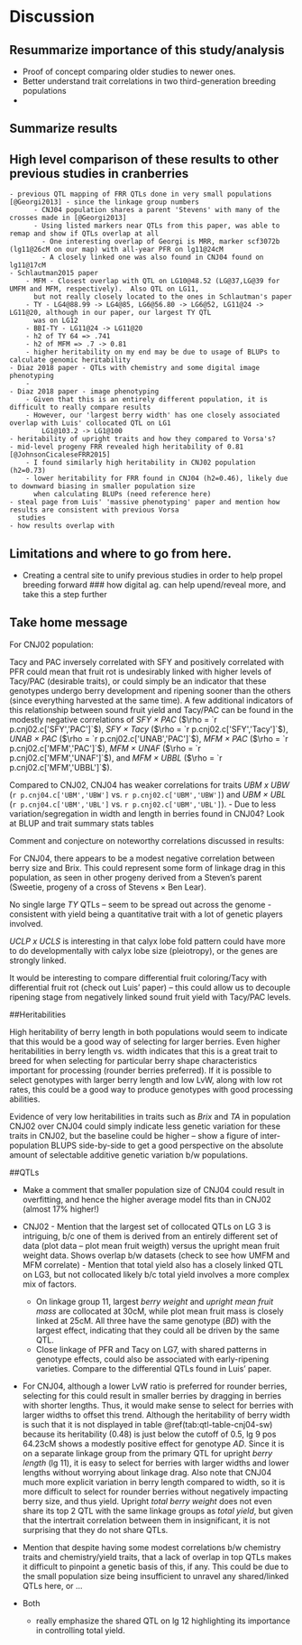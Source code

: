 # Discussion {#discuss}

## Resummarize importance of this study/analysis
 
 - Proof of concept comparing older studies to newer ones.
 - Better understand trait correlations in two third-generation breeding populations
 - 


## Summarize results

## High level comparison of these results to other previous studies in cranberries
    - previous QTL mapping of FRR QTLs done in very small populations [@Georgi2013] - since the linkage group numbers
          - CNJ04 population shares a parent 'Stevens' with many of the crosses made in [@Georgi2013]
          - Using listed markers near QTLs from this paper, was able to remap and show if QTLs overlap at all
            - One interesting overlap of Georgi is MRR, marker scf3072b (lg11@26cM on our map) with all-year PFR on lg11@24cM
            - A closely linked one was also found in CNJ04 found on lg11@17cM
    - Schlautman2015 paper
        - MFM - Closest overlap with QTL on LG10@48.52 (LG@37,LG@39 for UMFM and MFM, respectively).  Also QTL on LG11,
          but not really closely located to the ones in Schlautman's paper
        - TY - LG4@88.99 -> LG4@85, LG6@56.80 -> LG6@52, LG11@24 -> LG11@20, although in our paper, our largest TY QTL
          was on LG12
        - BBI-TY - LG11@24 -> LG11@20
        - h2 of TY 64 => .741
        - h2 of MFM => .7 -> 0.81
        - higher heritability on my end may be due to usage of BLUPs to calculate genomic heritability
    - Diaz 2018 paper - QTLs with chemistry and some digital image phenotyping
        - 
    - Diaz 2018 paper - image phenotyping
        - Given that this is an entirely different population, it is difficult to really compare results
        - However, our 'largest berry width' has one closely associated overlap with Luis' collocated QTL on LG1
            LG1@103.2 -> LG1@100
    - heritability of upright traits and how they compared to Vorsa's?
    - mid-level progeny FRR revealed high heritability of 0.81 [@JohnsonCicaleseFRR2015]
        - I found similarly high heritability in CNJ02 population (h2=0.73)
        - lower heritability for FRR found in CNJ04 (h2=0.46), likely due to downward biasing in smaller population size
          when calculating BLUPs (need reference here)
    - steal page from Luis' 'massive phenotyping' paper and mention how results are consistent with previous Vorsa
      studies
    - how results overlap with 

## Limitations and where to go from here.

- Creating a central site to unify previous studies in order to help propel breeding forward
### how digital ag. can help upend/reveal more, and take this a step further


## Take home message


For CNJ02 population:

Tacy and PAC inversely correlated with SFY and positively correlated with PFR could mean that fruit rot is undesirably 
linked with higher levels of Tacy/PAC (desirable traits), or could simply be an indicator that these genotypes undergo 
berry development and ripening sooner than the others (since everything harvested at the same time).  A few additional
indicators of this relationship between sound fruit yield and Tacy/PAC can be found in the modestly negative
correlations of *SFY × PAC* ($\rho =  `r p.cnj02.c['SFY','PAC']`$), *SFY × Tacy* ($\rho =  `r p.cnj02.c['SFY','Tacy']`$), 
*UNAB × PAC* ($\rho =  `r p.cnj02.c['UNAB','PAC']`$), *MFM × PAC* ($\rho =  `r p.cnj02.c['MFM','PAC']`$), 
*MFM × UNAF* ($\rho =  `r p.cnj02.c['MFM','UNAF']`$), and *MFM × UBBL* ($\rho =  `r p.cnj02.c['MFM','UBBL']`$).

Compared to CNJ02, CNJ04 has  weaker correlations for traits
*UBM x UBW* (`r p.cnj04.c['UBM','UBW']` vs. `r p.cnj02.c['UBM','UBW']`) and *UBM × UBL* (`r p.cnj04.c['UBM','UBL']` vs. `r p.cnj02.c['UBM','UBL']`). - Due to less variation/segregation in width and length 
in berries found in CNJ04?  Look at BLUP and trait summary stats tables

Comment and conjecture on noteworthy correlations discussed in results:

For CNJ04, there appears to be a modest negative correlation between berry size and Brix.  This could represent some
form of linkage drag in this population, as seen in other progeny derived from a Steven's parent (Sweetie, progeny of a
cross of Stevens × Ben Lear).

No single large *TY* QTLs --  seem to be spread out across the genome - consistent with yield being a quantitative trait
with a lot of genetic players involved.


*UCLP x UCLS* is interesting in that calyx lobe fold pattern could have more to do developmentally with calyx lobe size
(pleiotropy), or the genes are strongly linked.

It would be interesting to compare differential fruit coloring/Tacy with differential fruit rot (check out Luis' paper)
-- this could allow us to decouple ripening stage from negatively linked sound fruit yield with Tacy/PAC levels.

##Heritabilities

High heritability of berry length in both populations would seem to indicate that this would be a good way of selecting
for larger berries.  Even higher heritabilities in berry length vs. width indicates that this is a great trait to breed
for when selecting for particular berry shape characteristics important for processing (rounder berries preferred).  If
it is possible to select genotypes with larger berry length and low LvW, along with low rot rates, this could be a good
way to produce genotypes with good processing abilities.

Evidence of very low heritabilities in traits such as *Brix* and *TA* in population CNJ02 over CNJ04 could simply
indicate less genetic variation for these traits in CNJ02, but the baseline could be higher -- show a figure of 
inter-population BLUPS side-by-side to get a good perspective on the absolute amount of selectable additive genetic variation 
b/w populations.

##QTLs

- Make a comment that smaller population size of CNJ04 could result in overfitting, and hence the higher average model
  fits than in CNJ02 (almost 17% higher!)
- CNJ02 - Mention that the largest set of collocated QTLs on LG 3 is intriguing, b/c one of them is derived from an entirely different set of data (plot data -- plot mean fruit weigth) versus the upright mean fruit weight data.  Shows overlap b/w datasets (check to see how UMFM and MFM correlate) - Mention that total yield also has a closely linked QTL on LG3, but not collocated likely b/c total yield involves a more complex mix of factors.
    - On linkage group 11, largest *berry weight* and *upright mean fruit mass* are collocated at 30cM, while plot mean fruit mass is closely
linked at 25cM. All three have the same genotype (*BD*) with the largest effect, indicating that they could all be
driven by the same QTL. 
    - Close linkage of PFR and Tacy on LG7, with shared patterns in genotype effects, could also be associated with
      early-ripening varieties.  Compare to the differential QTLs found in Luis' paper.

- For CNJ04, although a lower LvW ratio is preferred for rounder berries, selecting for this could result in smaller
  berries by dragging in berries with shorter lengths.  Thus, it would make sense to select for berries with larger
  widths to offset this trend.  Although the heritability of berry width is such that it is not displayed in table
  \@ref(tab:qtl-table-cnj04-sw) because its heritability (0.48) is just below the cutoff of 0.5, lg 9 pos 64.23cM shows
  a modestly positive effect for genotype *AD*.  Since it is on a separate linkage group from the primary QTL for upright *berry
  length* (lg 11), it is easy to select for berries with larger widths and lower lengths without worrying about linkage
  drag.  Also note that CNJ04 much more explicit variation in berry length compared to width, so it is more difficult
  to select for rounder berries without negatively impacting berry size, and thus yield.  Upright *total berry
weight* does not even share its top 2 QTL with the same linkage groups as *total yield*, but given that the intertrait
correlation between them in insignificant, it is not surprising that they do not share QTLs.
- Mention that despite having some modest correlations b/w chemistry traits and chemistry/yield traits, that a lack of
  overlap in top QTLs makes it difficult to pinpoint a genetic basis of this, if any.  This could be due to the small
  population size being insufficient to unravel any shared/linked QTLs here, or ...

- Both
  - really emphasize the shared QTL on lg 12 highlighting its importance in controlling total yield.
